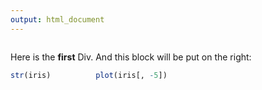 ```yaml
---
output: html_document
---
```


::::{style="display: flex;"}

::: {}
Here is the **first** Div.
```r
str(iris)
```
:::


::: {.col data-latex="{0.1\textwidth}"}
\ 
<!-- an empty Div (with a white space), serving as
a column separator -->

:::


::: {}
And this block will be put on the right:
```r
plot(iris[, -5])
```
:::

::::

